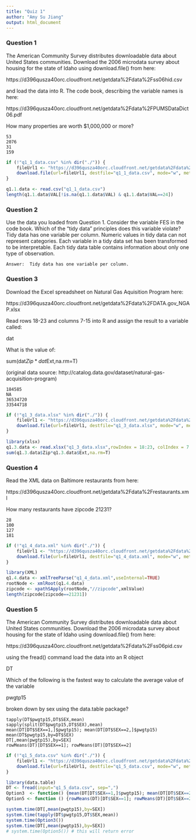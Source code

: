 ```yaml
---
title: "Quiz 1"
author: "Amy Su Jiang"
output: html_document
---
```


### Question 1
The American Community Survey distributes downloadable data about United States communities. Download the 2006 microdata survey about housing for the state of Idaho using download.file() from here:

https://d396qusza40orc.cloudfront.net/getdata%2Fdata%2Fss06hid.csv

and load the data into R. The code book, describing the variable names is here:

https://d396qusza40orc.cloudfront.net/getdata%2Fdata%2FPUMSDataDict06.pdf

How many properties are worth $1,000,000 or more?

    53
    2076
    31
    159

```r
if (!"q1_1_data.csv" %in% dir("./")) {
    fileUrl1 <- "https://d396qusza40orc.cloudfront.net/getdata%2Fdata%2Fss06hid.csv"
    download.file(url=fileUrl1, destfile="q1_1_data.csv", mode="w", method="curl")
}

q1.1.data <- read.csv("q1_1_data.csv")
length(q1.1.data$VAL[!is.na(q1.1.data$VAL) & q1.1.data$VAL==24])
```

### Question 2

Use the data you loaded from Question 1. Consider the variable FES in the code book. Which of the "tidy data" principles does this variable violate?
    Tidy data has one variable per column.
    Numeric values in tidy data can not represent categories.
    Each variable in a tidy data set has been transformed to be interpretable.
    Each tidy data table contains information about only one type of observation.

```
Answer:  Tidy data has one variable per column.
```

### Question 3

Download the Excel spreadsheet on Natural Gas Aquisition Program here:

https://d396qusza40orc.cloudfront.net/getdata%2Fdata%2FDATA.gov_NGAP.xlsx

Read rows 18-23 and columns 7-15 into R and assign the result to a variable called:

 dat 

What is the value of:

 sum(dat$Zip*dat$Ext,na.rm=T) 

(original data source: http://catalog.data.gov/dataset/natural-gas-acquisition-program)

    184585
    NA
    36534720
    33544718

```r
if (!"q1_3_data.xlsx" %in% dir("./")) {
    fileUrl1 <- "https://d396qusza40orc.cloudfront.net/getdata%2Fdata%2FDATA.gov_NGAP.xlsx"
    download.file(url=fileUrl1, destfile="q1_3_data.xlsx", mode="w", method="curl")
}

library(xlsx)
q1.3.data <- read.xlsx("q1_3_data.xlsx",rowIndex = 18:23, colIndex = 7:15, sheetIndex = 1)
sum(q1.3.data$Zip*q1.3.data$Ext,na.rm=T) 
```

### Question 4

Read the XML data on Baltimore restaurants from here:

https://d396qusza40orc.cloudfront.net/getdata%2Fdata%2Frestaurants.xml

How many restaurants have zipcode 21231?

    28
    100
    127
    181

```r
if (!"q1_4_data.xml" %in% dir("./")) {
    fileUrl1 <- "https://d396qusza40orc.cloudfront.net/getdata%2Fdata%2Frestaurants.xml"
    download.file(url=fileUrl1, destfile="q1_4_data.xml", mode="w", method="curl")
}

library(XML)
q1.4.data <- xmlTreeParse("q1_4_data.xml",useInternal=TRUE)
rootNode <- xmlRoot(q1.4.data)
zipcode <- xpathSApply(rootNode,"//zipcode",xmlValue)
length(zipcode[zipcode==21231])
```

### Question 5

The American Community Survey distributes downloadable data about United States communities. Download the 2006 microdata survey about housing for the state of Idaho using download.file() from here:

https://d396qusza40orc.cloudfront.net/getdata%2Fdata%2Fss06pid.csv

using the fread() command load the data into an R object

 DT 

Which of the following is the fastest way to calculate the average value of the variable

pwgtp15 

broken down by sex using the data.table package?

    tapply(DT$pwgtp15,DT$SEX,mean)
    sapply(split(DT$pwgtp15,DT$SEX),mean)
    mean(DT[DT$SEX==1,]$pwgtp15); mean(DT[DT$SEX==2,]$pwgtp15)
    mean(DT$pwgtp15,by=DT$SEX)
    DT[,mean(pwgtp15),by=SEX]
    rowMeans(DT)[DT$SEX==1]; rowMeans(DT)[DT$SEX==2]

```r
if (!"q1_5_data.csv" %in% dir("./")) {
    fileUrl1 <- "https://d396qusza40orc.cloudfront.net/getdata%2Fdata%2Fss06pid.csv"
    download.file(url=fileUrl1, destfile="q1_5_data.csv", mode="w", method="curl")
}

library(data.table)
DT <- fread(input="q1_5_data.csv", sep=",")
Option3  <- function() {mean(DT[DT$SEX==1,]$pwgtp15); mean(DT[DT$SEX==2,]$pwgtp15)}
Option5 <- function () {rowMeans(DT)[DT$SEX==1]; rowMeans(DT)[DT$SEX==2]}

system.time(DT[,mean(pwgtp15),by=SEX])
system.time(tapply(DT$pwgtp15,DT$SEX,mean))
system.time(Option3())
system.time(DT[,mean(pwgtp15),by=SEX])
# system.time(Option5()) # this will return error
```